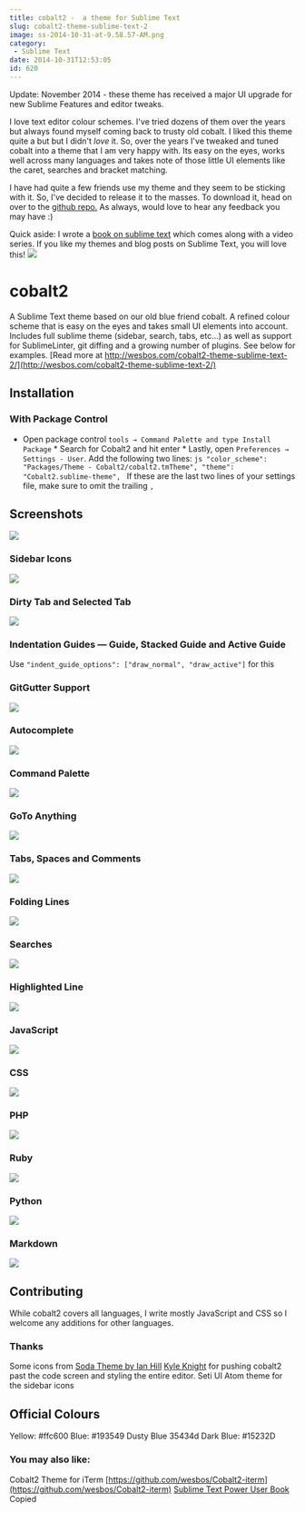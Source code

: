 ```yaml
---
title: cobalt2 -  a theme for Sublime Text
slug: cobalt2-theme-sublime-text-2
image: ss-2014-10-31-at-9.58.57-AM.png
category:
 - Sublime Text
date: 2014-10-31T12:53:05
id: 620
---
```


Update: November 2014 - these theme has received a major UI upgrade for new Sublime Features and editor tweaks.

I love text editor colour schemes. I've tried dozens of them over the years but always found myself coming back to trusty old cobalt. I liked this theme quite a but but I didn't _love_ it. So, over the years I've tweaked and tuned cobalt into a theme that I am very happy with. Its easy on the eyes, works well across many languages and takes note of those little UI elements like the caret, searches and bracket matching.

I have had quite a few friends use my theme and they seem to be sticking with it. So, I've decided to release it to the masses. To download it, head on over to the [github repo.](https://github.com/wesbos/cobalt2) As always, would love to hear any feedback you may have :) 

Quick aside: I wrote a [book on sublime text](https://sublimetextbook.com "Sublime Text Book") which comes along with a video series. If you like my themes and blog posts on Sublime Text, you will love this! [![](facebook-share2.png)](https://sublimetextbook.com/?utm_source=cobalt2&utm_medium=banner&utm_campaign=product) 

# cobalt2
A Sublime Text theme based on our old blue friend cobalt.
A refined colour scheme that is easy on the eyes and takes small UI elements into account. Includes full sublime theme (sidebar, search, tabs, etc...) as well as support for SublimeLinter, git diffing and a growing number of plugins. See below for examples. [Read more at http://wesbos.com/cobalt2-theme-sublime-text-2/](http://wesbos.com/cobalt2-theme-sublime-text-2/)

## Installation

### With Package Control

* Open package control `tools → Command Palette and type Install Package` * Search for Cobalt2 and hit enter * Lastly, open `Preferences → Settings - User`. Add the following two lines: ```js "color_scheme": "Packages/Theme - Cobalt2/cobalt2.tmTheme", "theme": "Cobalt2.sublime-theme", ``` If these are the last two lines of your settings file, make sure to omit the trailing `,`

## Screenshots

![](content)

### Sidebar Icons

![](content)

### Dirty Tab and Selected Tab

![](content)

### Indentation Guides — Guide, Stacked Guide and Active Guide

Use `"indent_guide_options": ["draw_normal", "draw_active"]` for this

### GitGutter Support

![](content)

### Autocomplete

![](content)

### Command Palette

![](content)

### GoTo Anything

![](content)

### Tabs, Spaces and Comments

![](content)

### Folding Lines

![](content)

### Searches

![](content)

### Highlighted Line

![](content)

### JavaScript

![](content)

### CSS

![](content)

### PHP

![](content)

### Ruby

![](content)

### Python

![](content)

### Markdown

![](content)

## Contributing

While cobalt2 covers all languages, I write mostly JavaScript and CSS so I welcome any additions for other languages.

### Thanks

Some icons from [Soda Theme by Ian Hill](https://github.com/buymeasoda/soda-theme/) [Kyle Knight](https://twitter.com/idpro) for pushing cobalt2 past the code screen and styling the entire editor. Seti UI Atom theme for the sidebar icons

## Official Colours

Yellow: #ffc600 Blue: #193549 Dusty Blue 35434d Dark Blue: #15232D

### You may also like:

Cobalt2 Theme for iTerm [https://github.com/wesbos/Cobalt2-iterm](https://github.com/wesbos/Cobalt2-iterm) [Sublime Text Power User Book](https://SublimeTextBook.com) Copied
